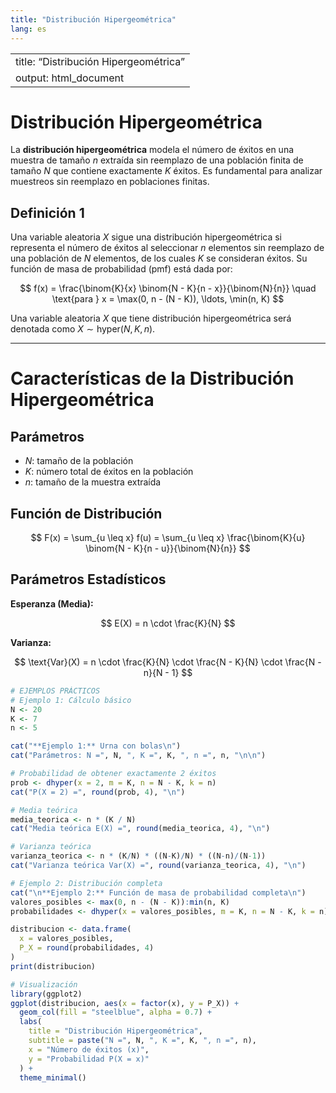 ---
title: "Distribución Hipergeométrica"
lang: es
---

```{=html}
<style>
main.content {
text-align: justify}
</style>
```
---
title: "Distribución Hipergeométrica"
output: html_document
---

# Distribución Hipergeométrica

La **distribución hipergeométrica** modela el número de éxitos en una muestra de tamaño $n$ extraída sin reemplazo de una población finita de tamaño $N$ que contiene exactamente $K$ éxitos. Es fundamental para analizar muestreos sin reemplazo en poblaciones finitas.

## Definición 1
Una variable aleatoria $X$ sigue una distribución hipergeométrica si representa el número de éxitos al seleccionar $n$ elementos sin reemplazo de una población de $N$ elementos, de los cuales $K$ se consideran éxitos. Su función de masa de probabilidad (pmf) está dada por:

$$
f(x) = \frac{\binom{K}{x} \binom{N - K}{n - x}}{\binom{N}{n}} \quad \text{para } x = \max(0, n - (N - K)), \ldots, \min(n, K)
$$

Una variable aleatoria $X$ que tiene distribución hipergeométrica será denotada como $X \sim \text{hyper}(N, K, n)$.

---

# Características de la Distribución Hipergeométrica

## Parámetros

- $N$: tamaño de la población
- $K$: número total de éxitos en la población  
- $n$: tamaño de la muestra extraída

## Función de Distribución

$$
F(x) = \sum_{u \leq x} f(u) = \sum_{u \leq x} \frac{\binom{K}{u} \binom{N - K}{n - u}}{\binom{N}{n}}
$$

## Parámetros Estadísticos

**Esperanza (Media):**

$$
E(X) = n \cdot \frac{K}{N}
$$

**Varianza:**

$$
\text{Var}(X) = n \cdot \frac{K}{N} \cdot \frac{N - K}{N} \cdot \frac{N - n}{N - 1}
$$

```{r}
# EJEMPLOS PRÁCTICOS
# Ejemplo 1: Cálculo básico
N <- 20
K <- 7
n <- 5

cat("**Ejemplo 1:** Urna con bolas\n")
cat("Parámetros: N =", N, ", K =", K, ", n =", n, "\n\n")

# Probabilidad de obtener exactamente 2 éxitos
prob <- dhyper(x = 2, m = K, n = N - K, k = n)
cat("P(X = 2) =", round(prob, 4), "\n")

# Media teórica
media_teorica <- n * (K / N)
cat("Media teórica E(X) =", round(media_teorica, 4), "\n")

# Varianza teórica
varianza_teorica <- n * (K/N) * ((N-K)/N) * ((N-n)/(N-1))
cat("Varianza teórica Var(X) =", round(varianza_teorica, 4), "\n")
```

```{r}
# Ejemplo 2: Distribución completa
cat("\n**Ejemplo 2:** Función de masa de probabilidad completa\n")
valores_posibles <- max(0, n - (N - K)):min(n, K)
probabilidades <- dhyper(x = valores_posibles, m = K, n = N - K, k = n)

distribucion <- data.frame(
  x = valores_posibles,
  P_X = round(probabilidades, 4)
)
print(distribucion)
```

```{r}
# Visualización
library(ggplot2)
ggplot(distribucion, aes(x = factor(x), y = P_X)) +
  geom_col(fill = "steelblue", alpha = 0.7) +
  labs(
    title = "Distribución Hipergeométrica",
    subtitle = paste("N =", N, ", K =", K, ", n =", n),
    x = "Número de éxitos (x)",
    y = "Probabilidad P(X = x)"
  ) +
  theme_minimal()
```
